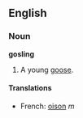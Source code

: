 ==English==
===Noun===
'''gosling'''

#A young [[goose]].

====Translations====
*French: [[oison]] ''m''